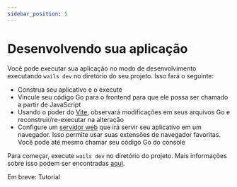 ```yaml
---
sidebar_position: 5
---
```


# Desenvolvendo sua aplicação

Você pode executar sua aplicação no modo de desenvolvimento executando `wails dev` no diretório do seu projeto. Isso fará o seguinte:

- Construa seu aplicativo e o execute
- Vincule seu código Go para o frontend para que ele possa ser chamado a partir de JavaScript
- Usando o poder do [Vite](https://vitejs.dev/), observará modificações em seus arquivos Go e reconstruir/re-executar na alteração
- Configure um [servidor web](http://localhost:34115) que irá servir seu aplicativo em um navegador. Isso permite usar suas extensões de navegador favoritas. Você pode até mesmo chamar seu código Go do console

Para começar, execute `wails dev` no diretório do projeto. Mais informações sobre isso podem ser encontradas [aqui](../reference/cli.mdx#dev).

Em breve: Tutorial
